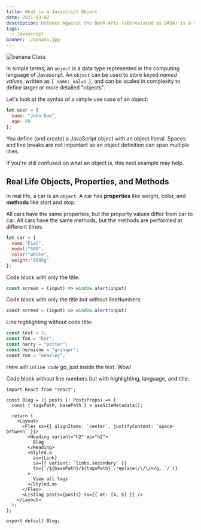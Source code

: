 ```yaml
---
title: What is a Javascript Object
date: 2021-03-02
description: Defence Against the Dark Arts (abbreviated as DADA) is a subject taught at Hogwarts School of Witchcraft and Wizardry and Ilvermorny School of Witchcraft and Wizardry. In this class, students study and learn how to defend themselves against all aspects of the Dark Arts, including dark creatures, curses, hexes and jinxes (dark charms), and duelling.
tags:
  - Javascript
banner: ./banana.jpg
---
```


![banana Class](./banana.jpg)


In simple terms, an ```object``` is a data type represented in the computing language of Javascript. An ```object``` can be used to store keyed <em>named values</em>, written as ```{ name: value }```, and can be scaled in complexity to define larger or more detailed "objects".

Let's look at the syntax of a simple use case of an object: 


```javascript:title=src/users.js
let user = { 
  name: "John Doe",
  age: 48
};
```

You define (and create) a JavaScript object with an object literal. Spaces and line breaks are not important so an object definition can span multiple lines.

If you're still confused on what an object is, this next example may help. 

## Real Life Objects, Properties, and Methods

In real life, a car is an ```object```. A car has <strong>properties</strong> like weight, color, and <strong>methods</strong> like start and stop.

All cars have the same properties, but the property values differ from car to car. All cars have the same methods, but the methods are performed at different times.

```javascript:title=src/object.js
let car = {
  name:"Fiat",
  model:"500",
  color:"white",
  weight:"850kg"
};
```
Code block with only the title:

```:title=src/utils/scream.js
const scream = (input) => window.alert(input)
```

Code block with only the title but without lineNumbers:

```:title=src/utils/scream.js noLineNumbers
const scream = (input) => window.alert(input)
```

Line highlighting without code title:

```js {2,4-5}
const test = 3;
const foo = "bar";
const harry = "potter";
const hermione = "granger";
const ron = "weasley";
```

Here will `inline code` go, just inside the text. Wow!

Code block without line numbers but with highlighting, language, and title:

```tsx:title=src/components/blog.tsx {7-9,16} noLineNumbers
import React from "react";

const Blog = ({ posts }: PostsProps) => {
  const { tagsPath, basePath } = useSiteMetadata();

  return (
    <Layout>
      <Flex sx={{ alignItems: `center`, justifyContent: `space-between` }}>
        <Heading variant="h2" as="h2">
          Blog
        </Heading>
        <Styled.a
          as={Link}
          sx={{ variant: `links.secondary` }}
          to={`/${basePath}/${tagsPath}`.replace(/\/\/+/g, `/`)}
        >
          View all tags
        </Styled.a>
      </Flex>
      <Listing posts={posts} sx={{ mt: [4, 5] }} />
    </Layout>
  );
};

export default Blog;
```
